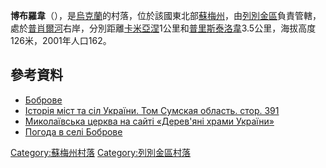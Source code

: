 {{coord|50|29|32|N|34|20|0|E|scale:100000_region:UA|display=title}}

'''博布羅韋'''（{{lang-uk|Боброве}}），是[[烏克蘭|烏克蘭]]的村落，位於該國東北部[[蘇梅州|蘇梅州]]，由[[列別金區|列別金區]]負責管轄，處於[[普肖爾河|普肖爾河]]右岸，分別距離[[卡米亞涅_(列別金區)|卡米亞涅]]1公里和[[普里斯泰洛韋|普里斯泰洛韋]]3.5公里，海拔高度126米，2001年人口162。

==參考資料==
*[http://gska2.rada.gov.ua/pls/z7502/A005?rdat1=28.01.2010&rf7571=29357 Боброве]{{dead link|date=2017年11月 |bot=InternetArchiveBot |fix-attempted=yes }}
* [https://web.archive.org/web/20110101194719/http://www.igsu.org.ua/Sumskaja.obl/Lebedinskij.rajon/Kamennoe.html Історія міст та сіл України. Том Сумская область. стор. 391] {{ref-ru}}
* [http://derev.org.ua/inshi/bobrove.htm Миколаївська церква на сайті «Дерев'яні храми України»] {{Wayback|url=http://derev.org.ua/inshi/bobrove.htm |date=20200226060332 }}
* [http://weather.in.ua/ua/symskaja/1548 Погода в селі Боброве] {{Wayback|url=http://weather.in.ua/ua/symskaja/1548 |date=20160305203636 }}

{{DEFAULTSORT:Боброве}}
[[Category:蘇梅州村落|Category:蘇梅州村落]]
[[Category:列別金區村落|Category:列別金區村落]]


{{Sumy-geo-stub}}